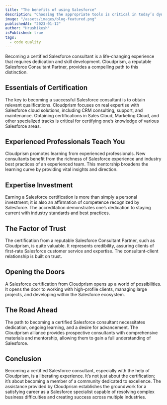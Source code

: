 ```yaml
---
title: "The benefits of using Salesforce"
description: "Choosing the appropriate tools is critical in today’s dynamic business market. Salesforce, a trusted and industry-leading CRM platform, provides numerous benefits, moving businesses towards increased efficiency, productivity, and strengthened client relationships. The benefits are maximized with CloudPrism, a seasoned consulting partner in Salesforce solutions, through specialized installation experiences and support, promoting unrivaled success."
image: "/assets/images/blog-featured.png"
publishedAt: "2023-01-12"
author: "Hrushikesh"
isPublished: true
tags:
  - code quality
---
```


Becoming a certified Salesforce consultant is a life-changing experience that requires dedication and skill development. Cloudprism, a reputable Salesforce Consultant Partner, provides a compelling path to this distinction.

## Essentials of Certification

The key to becoming a successful Salesforce consultant is to obtain relevant qualifications. Cloudprism focuses on real expertise with Salesforce cloud solutions, including CRM consulting, support, and maintenance. Obtaining certifications in Sales Cloud, Marketing Cloud, and other specialized tracks is critical for certifying one’s knowledge of various Salesforce areas.

## Experienced Professionals Teach You

Cloudprism promotes learning from experienced professionals. New consultants benefit from the richness of Salesforce experience and industry best practices of an experienced team. This mentorship broadens the learning curve by providing vital insights and direction.

## Expertise Investment

Earning a Salesforce certification is more than simply a personal investment; it is also an affirmation of competence recognized by Salesforce. The accreditation demonstrates one’s dedication to staying current with industry standards and best practices.

## The Factor of Trust

The certification from a reputable Salesforce Consultant Partner, such as Cloudprism, is quite valuable. It represents credibility, assuring clients of first-rate Salesforce customer service and expertise. The consultant-client relationship is built on trust.

## Opening the Doors

A Salesforce certification from Cloudprism opens up a world of possibilities. It opens the door to working with high-profile clients, managing large projects, and developing within the Salesforce ecosystem.

## The Road Ahead

The path to becoming a certified Salesforce consultant necessitates dedication, ongoing learning, and a desire for advancement. The Cloudprism alliance provides prospective consultants with comprehensive materials and mentorship, allowing them to gain a full understanding of Salesforce.

## Conclusion

Becoming a certified Salesforce consultant, especially with the help of Cloudprism, is a liberating experience. It’s not just about the certification; it’s about becoming a member of a community dedicated to excellence. The assistance provided by Cloudprism establishes the groundwork for a satisfying career as a Salesforce specialist capable of resolving complex business difficulties and creating success across multiple industries.
